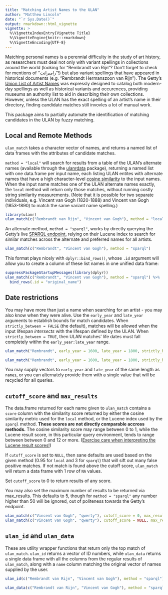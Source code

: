 ```yaml
---
title: "Matching Artist Names to the ULAN"
author: "Matthew Lincoln"
date: "`r Sys.Date()`"
output: rmarkdown::html_vignette
vignette: >
  %\VignetteIndexEntry{Vignette Title}
  %\VignetteEngine{knitr::rmarkdown}
  %\VignetteEncoding{UTF-8}
---
```


Matching personal names is a perennial difficulty in the study of art history, as researchers must deal not only with variant spellings in collections around the world (looking for "Rembrandt van Rijn"? Don't forget to check for mentions of "رامبرانت"!) but also variant spellings that have appeared in historical documents (e.g. "Rembrandt Hermanszoon van Rijn").
The Getty's [Union List of Artist Names](http://www.getty.edu/research/tools/vocabularies/ulan/) was expressly designed to catalog both modern-day spellings as well as historical variants and occurences, providing museums an authority list to aid in describing their own collections.
However, unless the ULAN has the exact spelling of an artist's name in their directory, finding candidate matches still invovles a lot of manual work.

This package aims to partially automate the identification of matching candidates in the ULAN by fuzzy matching.

## Local and Remote Methods

`ulan_match` takes a character vector of names, and returns a named list of data frames with the attributes of candidate matches.

`method = "local"` will search for results from a table of the ULAN's alternate names (available through the [ulanrdata]() package), returning a named list with one data.frame per input name, each listing ULAN entites with alternate names that have a high character-level [cosine similarity](http://nlp.stanford.edu/IR-book/html/htmledition/dot-products-1.html) to the input names.
When the input name matches one of the ULAN alternate names exactly, the `local` method will return only those matches, without running costly string similarity measurements. (Note that it is possible for two separate individuals, e.g. Vincent van Gogh (1820-1888) and Vincent van Gogh (1853-1890) to match the same variant name spelling.)

```r
library(ulanr)
ulan_match(c("Rembrandt van Rijn", "Vincent van Gogh"), method = "local")
```

An alternate method, `method = "sparql"`, works by directly querying the Getty's live [SPARQL endpoint](vocab.getty.edu/sparql), relying on their Lucene index to search for similar matches across the alternate and preferred names for all artists.

```r
ulan_match(c("Rembrandt", "Vincent van Gogh"), method = "sparql")
```

This format plays nicely with `dplyr::bind_rows()`, whose `.id` argument will allow you to create a column of these list names in one unified data frame:

```r
suppressPackageStartupMessages(library(dplyr))
ulan_match(c("Rembrandt", "Vincent van Gogh"), method = "sparql") %>% 
  bind_rows(.id = "original_name")
```

## Date restrictions

You may have more than just a name when searching for an artist - you may also know when they were alive.
Use the `early_year` and `late_year` arguments to establish bounds for match candidates.
When `strictly_between = FALSE` (the default), matches will be allowed when the input lifespan _intersects_ with the lifespan defined by the ULAN.
When `strictly_between = TRUE`, then ULAN matches' life dates must fall completely witihn the `early_year:late_year` range.

```r
ulan_match("Rembrandt", early_year = 1600, late_year = 1800, strictly_between = FALSE, method = "sparql")

ulan_match("Rembrandt", early_year = 1600, late_year = 1800, strictly_between = TRUE, method = "sparql")
```

You may supply vectors to `early_year` and `late_year` of the same length as `names`, or you can alternately provide them with a single value that will be recycled for all queries.

## `cutoff_score` and `max_results`

The data.frame returned for each name given to `ulan_match` contains a `score` column with the similarity score returned by either the cosine similarity metric used for the `local` method, or the Lucene index used by the `sparql` method.
**These scores are not directly comparable accross methods.**
The cosine similarity score may range between 0 to 1, while the Lucene result score, in this particular query environment, tends to range between between 0 and 12 or more.
([Exercise care when interpreting the Lucene result scores!](http://wiki.apache.org/lucene-java/ScoresAsPercentages))

If `cutoff_score` is set to `NULL`, then sane defaults are used based on the given method (0.95 for `local` and 3 for `sparql`) that will sift out many false positive matches.
If not match is found above the cutoff score, `ulan_match` will return a data frame with 1 row of `NA` values.

Set `cutoff_score` to 0 to return results of any score.

You may also set the maximum number of results to be returned via max_results.
This defaults to 5, though for `method = "sparql"` any number higher than 50 will be ignored, out of politeness towards the Getty's endpoint.

```r
ulan_match(c("Vincent van Gogh", "qwerty"), cutoff_score = 0, max_results = 10, method = "local")
ulan_match(c("Vincent van Gogh", "qwerty"), cutoff_score = NULL, max_results = 10, method = "local")
```

## `ulan_id` and `ulan_data`

These are utility wrapper functions that return only the top match of `ulan_match`.
`ulan_id` returns a vector of ID numbers, while `ulan_data` returns a single data frame with all the columns from the regular results of `ulan_match`, along with a `name` column matching the original vector of names supplied by the user.

```r
ulan_id(c("Rembrandt van Rijn", "Vincent van Gogh"), method = "sparql")

ulan_data(c("Rembrandt van Rijn", "Vincent van Gogh"), method = "sparql")
```
